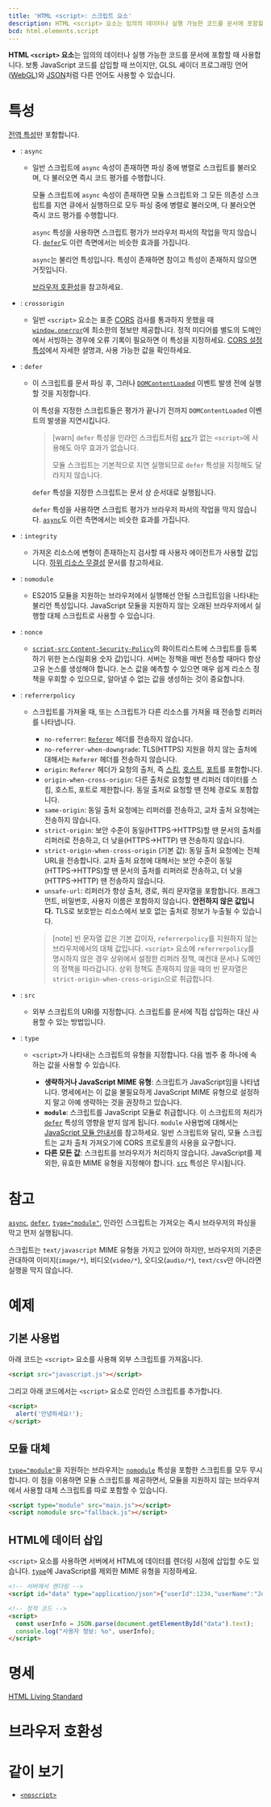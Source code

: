 ```yaml
---
title: 'HTML <script>: 스크립트 요소'
description: HTML <script> 요소는 임의의 데이터나 실행 가능한 코드를 문서에 포함할 때 사용합니다. 보통 JavaScript 코드를 삽입할 때 쓰이지만, GLSL 셰이더 프로그래밍 언어(WebGL)와 JSON처럼 다른 언어도 사용할 수 있습니다.
bcd: html.elements.script
---
```


**HTML `<script>` 요소**는 임의의 데이터나 실행 가능한 코드를 문서에 포함할 때 사용합니다. 보통 JavaScript 코드를 삽입할 때 쓰이지만, GLSL 셰이더 프로그래밍 언어([WebGL](https://developer.mozilla.org/en-US/docs/Web/API/WebGL_API))와 [JSON](https://developer.mozilla.org/en-US/docs/Glossary/JSON)처럼 다른 언어도 사용할 수 있습니다.

# 특성

[전역 특성](/docs/Web/HTML/Global_attributes)만 포함합니다.

- : `async`

  - 일반 스크립트에 `async` 속성이 존재하면 파싱 중에 병렬로 스크립트를 불러오며, 다 불러오면 즉시 코드 평가를 수행합니다.

    모듈 스크립트에 `async` 속성이 존재하면 모듈 스크립트와 그 모든 의존성 스크립트를 지연 큐에서 실행하므로 모두 파싱 중에 병렬로 불러오며, 다 불러오면 즉시 코드 평가를 수행합니다.

    `async` 특성을 사용하면 스크립트 평가가 브라우저 파서의 작업을 막지 않습니다. [`defer`](#term-defer)도 이런 측면에서는 비슷한 효과를 가집니다.

    `async`는 불리언 특성입니다. 특성이 존재하면 참이고 특성이 존재하지 않으면 거짓입니다.

    [브라우저 호환성](#브라우저-호환성)을 참고하세요.

- : `crossorigin`

  - 일반 `<script>` 요소는 표준 [CORS](https://developer.mozilla.org/en-US/docs/Glossary/CORS) 검사를 통과하지 못했을 때 [`window.onerror`](https://developer.mozilla.org/en-US/docs/Web/API/GlobalEventHandlers/onerror)에 최소한의 정보만 제공합니다. 정적 미디어를 별도의 도메인에서 서빙하는 경우에 오류 기록이 필요하면 이 특성을 지정하세요. [CORS 설정 특성](https://developer.mozilla.org/en-US/docs/Web/HTML/Attributes/crossorigin)에서 자세한 설명과, 사용 가능한 값을 확인하세요.

- : `defer`

  - 이 스크립트를 문서 파싱 후, 그러나 [`DOMContentLoaded`](https://developer.mozilla.org/en-US/docs/Web/API/Document/DOMContentLoaded_event) 이벤트 발생 전에 실행할 것을 지정합니다.

    이 특성을 지정한 스크립트들은 평가가 끝나기 전까지 `DOMContentLoaded` 이벤트의 발생을 지연시킵니다.

    > [warn] `defer` 특성을 인라인 스크립트처럼 [`src`](#term-src)가 없는 `<script>`에 사용해도 아무 효과가 없습니다.
    >
    > 모듈 스크립트는 기본적으로 지연 실행되므로 `defer` 특성을 지정해도 달라지지 않습니다.

    `defer` 특성을 지정한 스크립트는 문서 상 순서대로 실행됩니다.

    `defer` 특성을 사용하면 스크립트 평가가 브라우저 파서의 작업을 막지 않습니다. [`async`](#term-async)도 이런 측면에서는 비슷한 효과를 가집니다.

- : `integrity`

  - 가져온 리소스에 변형이 존재하는지 검사할 때 사용자 에이전트가 사용할 값입니다. [하위 리소스 무결성](https://developer.mozilla.org/en-US/docs/Web/Security/Subresource_Integrity) 문서를 참고하세요.

- : `nomodule`
  - ES2015 모듈을 지원하는 브라우저에서 실행해선 안될 스크립트임을 나타내는 불리언 특성입니다. JavaScript 모듈을 지원하지 않는 오래된 브라우저에서 실행할 대체 스크립트로 사용할 수 있습니다.
- : `nonce`
  - [`script-src` `Content-Security-Policy`](https://developer.mozilla.org/en-US/docs/Web/HTTP/Headers/Content-Security-Policy/script-src)의 화이트리스트에 스크립트를 등록하기 위한 논스(일회용 숫자 값)입니다. 서버는 정책을 매번 전송할 때마다 항상 고유 논스를 생성해야 합니다. 논스 값을 예측할 수 있으면 매우 쉽게 리소스 정책을 우회할 수 있으므로, 알아낼 수 없는 값을 생성하는 것이 중요합니다.
- : `referrerpolicy`

  - 스크립트를 가져올 때, 또는 스크립트가 다른 리소스를 가져올 때 전송할 리퍼러를 나타냅니다.

    - `no-referrer`: [`Referer`](https://developer.mozilla.org/en-US/docs/Web/HTTP/Headers/Referer) 헤더를 전송하지 않습니다.
    - `no-referrer-when-downgrade`: TLS(HTTPS) 지원을 하지 않는 출처에 대해서는 `Referer` 헤더를 전송하지 않습니다.
    - `origin`: `Referer` 헤더가 요청의 출처, 즉 [스킴](https://developer.mozilla.org/en-US/docs/Learn/Common_questions/What_is_a_URL), [호스트](https://developer.mozilla.org/en-US/docs/Glossary/Host), [포트](https://developer.mozilla.org/en-US/docs/Glossary/Port)를 포함합니다.
    - `origin-when-cross-origin`: 다른 출처로 요청할 땐 리퍼러 데이터를 스킴, 호스트, 포트로 제한합니다. 동일 출처로 요청할 땐 전체 경로도 포함합니다.
    - `same-origin`: 동일 출처 요청에는 리퍼러를 전송하고, 교차 출처 요청에는 전송하지 않습니다.
    - `strict-origin`: 보안 수준이 동일(HTTPS→HTTPS)할 땐 문서의 출처를 리퍼러로 전송하고, 더 낮을(HTTPS→HTTP) 땐 전송하지 않습니다.
    - `strict-origin-when-cross-origin` (기본 값): 동일 출처 요청에는 전체 URL을 전송합니다. 교차 출처 요청에 대해서는 보안 수준이 동일(HTTPS→HTTPS)할 땐 문서의 출처를 리퍼러로 전송하고, 더 낮을(HTTPS→HTTP) 땐 전송하지 않습니다.
    - `unsafe-url`: 리퍼러가 항상 출처, 경로, 쿼리 문자열을 포함합니다. 프래그먼트, 비밀번호, 사용자 이름은 포함하지 않습니다. **안전하지 않은 값입니다.** TLS로 보호받는 리소스에서 보호 없는 출처로 정보가 누출될 수 있습니다.

    > [note]
    > 빈 문자열 값은 기본 값이자, `referrerpolicy`를 지원하지 않는 브라우저에서의 대체 값입니다. `<script>` 요소에 `referrerpolicy`를 명시하지 않은 경우 상위에서 설정한 리퍼러 정책, 예컨대 문서나 도메인의 정책을 따라갑니다. 상위 정책도 존재하지 않을 때의 빈 문자열은 `strict-origin-when-cross-origin`으로 취급합니다.

- : `src`
  - 외부 스크립트의 URI를 지정합니다. 스크립트를 문서에 직접 삽입하는 대신 사용할 수 있는 방법입니다.
- : `type`
  - `<script>`가 나타내는 스크립트의 유형을 지정합니다. 다음 범주 중 하나에 속하는 값을 사용할 수 있습니다.
  
    - **생략하거나 JavaScript MIME 유형**: 스크립트가 JavaScript임을 나타냅니다. 명세에서는 이 값을 불필요하게 JavaScript MIME 유형으로 설정하지 말고 아예 생략하는 것을 권장하고 있습니다.
    - **`module`**: 스크립트를 JavaScript 모듈로 취급합니다. 이 스크립트의 처리가 [`defer`](#term-defer) 특성의 영향을 받지 않게 됩니다. `module` 사용법에 대해서는 [JavaScript 모듈 안내서](https://developer.mozilla.org/en-US/docs/Web/JavaScript/Guide/Modules)를 참고하세요. 일반 스크립트와 달리, 모듈 스크립트는 교차 출처 가져오기에 CORS 프로토콜의 사용을 요구합니다.
    - **다른 모든 값**: 스크립트를 브라우저가 처리하지 않습니다. JavaScript를 제외한, 유효한 MIME 유형을 지정해야 합니다. [`src`](#term-src) 특성은 무시됩니다.

# 참고

[`async`](#term-async), [`defer`](#term-defer), [`type="module"`](#term-type), 인라인 스크립트는 가져오는 즉시 브라우저의 파싱을 막고 먼저 실행됩니다.

스크립트는 `text/javascript` MIME 유형을 가지고 있어야 하지만, 브라우저의 기준은 관대하여 이미지(`image/*`), 비디오(`video/*`), 오디오(`audio/*`), `text/csv`만 아니라면 실행을 막지 않습니다.

# 예제

## 기본 사용법

아래 코드는 `<script>` 요소를 사용해 외부 스크립트를 가져옵니다.

```html
<script src="javascript.js"></script>
```

그리고 아래 코드에서는 `<script>` 요소로 인라인 스크립트를 추가합니다.

```html
<script>
  alert('안녕하세요!');
</script>
```

## 모듈 대체

[`type="module"`](#term-type)을 지원하는 브라우저는 [`nomodule`](#term-nomodule) 특성을 포함한 스크립트를 모두 무시합니다. 이 점을 이용하면 모듈 스크립트를 제공하면서, 모듈을 지원하지 않는 브라우저에서 사용할 대체 스크립트를 따로 포함할 수 있습니다.

```html
<script type="module" src="main.js"></script>
<script nomodule src="fallback.js"></script>
```

## HTML에 데이터 삽입

`<script>` 요소를 사용하면 서버에서 HTML에 데이터를 렌더링 시점에 삽입할 수도 있습니다. [`type`](#term-type)에 JavaScript를 제외한 MIME 유형을 지정하세요.

```html
<!-- 서버에서 렌더링 -->
<script id="data" type="application/json">{"userId":1234,"userName":"John Doe","memberSince":"2000-01-01T00:00:00.000Z"}</script>

<!-- 정적 코드 -->
<script>
  const userInfo = JSON.parse(document.getElementById("data").text);
  console.log("사용자 정보: %o", userInfo);
</script>
```

# 명세

[HTML Living Standard](https://html.spec.whatwg.org/multipage/scripting.html#the-script-element)

# 브라우저 호환성

<BrowserCompat data={props.bcd} />

# 같이 보기

- [`<noscript>`](./noscript)